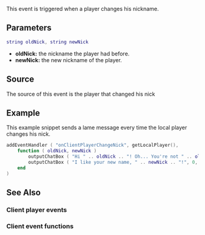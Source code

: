 {{Client event}}
 
This event is triggered when a player changes his nickname.

==Parameters== 
<syntaxhighlight lang="lua">
string oldNick, string newNick
</syntaxhighlight>
*'''oldNick:''' the nickname the player had before.
*'''newNick:''' the new nickname of the player.

==Source==
The source of this event is the player that changed his nick

==Example== 
This example snippet sends a lame message every time the local player changes his nick.
<syntaxhighlight lang="lua">
addEventHandler ( "onClientPlayerChangeNick", getLocalPlayer(),
    function ( oldNick, newNick )
        outputChatBox ( "Hi " .. oldNick .. "! Oh... You're not " .. oldNick .. " anymore, are you?", 0, 255, 0 )
        outputChatBox ( "I like your new name, " .. newNick .. "!", 0, 255, 0 )
    end
)
</syntaxhighlight>

==See Also==
===Client player events===
{{Client_player_events}}
===Client event functions===
{{Client_event_functions}}